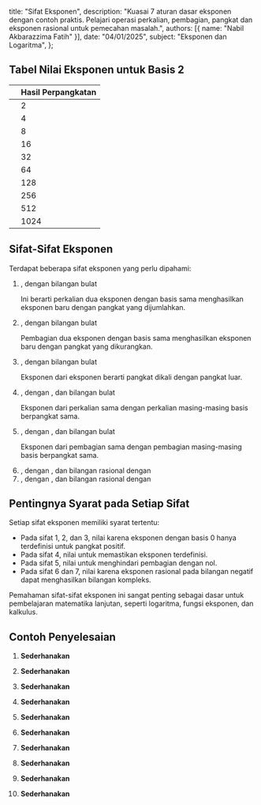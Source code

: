    title: "Sifat Eksponen",
   description: "Kuasai 7 aturan dasar eksponen dengan contoh praktis. Pelajari operasi perkalian, pembagian, pangkat dan eksponen rasional untuk pemecahan masalah.",
   authors: [{ name: "Nabil Akbarazzima Fatih" }],
   date: "04/01/2025",
   subject: "Eksponen dan Logaritma",
};

## Tabel Nilai Eksponen untuk Basis 2

| <InlineMath math="2^n" />    | Hasil Perpangkatan |
| ---------------------------- | ------------------ |
| <InlineMath math="2^1" />    | 2                  |
| <InlineMath math="2^2" />    | 4                  |
| <InlineMath math="2^3" />    | 8                  |
| <InlineMath math="2^4" />    | 16                 |
| <InlineMath math="2^5" />    | 32                 |
| <InlineMath math="2^6" />    | 64                 |
| <InlineMath math="2^7" />    | 128                |
| <InlineMath math="2^8" />    | 256                |
| <InlineMath math="2^9" />    | 512                |
| <InlineMath math="2^{10}" /> | 1024               |

## Sifat-Sifat Eksponen

Terdapat beberapa sifat eksponen yang perlu dipahami:

1. <InlineMath math="a^m \cdot a^n = a^{m+n}" />, dengan <InlineMath math="a \neq 0, m, n" /> bilangan
   bulat

   Ini berarti perkalian dua eksponen dengan basis sama menghasilkan eksponen baru dengan pangkat yang dijumlahkan.

2. <InlineMath math="\frac{a^m}{a^n} = a^{m-n}" />, dengan <InlineMath math="a \neq 0, m, n" /> bilangan
   bulat

   Pembagian dua eksponen dengan basis sama menghasilkan eksponen baru dengan pangkat yang dikurangkan.

3. <InlineMath math="(a^m)^n = a^{m \times n}" />, dengan <InlineMath math="a \neq 0, m, n" /> bilangan
   bulat

   Eksponen dari eksponen berarti pangkat dikali dengan pangkat luar.

4. <InlineMath math="(ab)^m = a^m \times b^m" />, dengan <InlineMath math="a, b \neq 0" />
   , dan <InlineMath math="m" /> bilangan bulat

   Eksponen dari perkalian sama dengan perkalian masing-masing basis berpangkat sama.

5. <InlineMath math="\left(\frac{a}{b}\right)^m = \frac{a^m}{b^m}" />, dengan <InlineMath math="b \neq 0" />
   , dan <InlineMath math="m" /> bilangan bulat

   Eksponen dari pembagian sama dengan pembagian masing-masing basis berpangkat sama.

6. <InlineMath math="(a^\frac{m}{n})^p \cdot (a^\frac{p}{n}) = (a)^\frac{m+p}{n}" />
   , dengan <InlineMath math="a > 0" />, <InlineMath math="\frac{m}{n}" /> dan <InlineMath math="\frac{p}{n}" /> bilangan
   rasional dengan <InlineMath math="n \neq 0" />

7. <InlineMath math="(a^\frac{m}{n}) \cdot (a^\frac{p}{q}) = (a)^\frac{m \cdot q + p \cdot n}{n \cdot q}" />
   , dengan <InlineMath math="a > 0" />, <InlineMath math="\frac{m}{n}" /> dan <InlineMath math="\frac{p}{q}" /> bilangan
   rasional dengan <InlineMath math="n, q \neq 0" />

## Pentingnya Syarat pada Setiap Sifat

Setiap sifat eksponen memiliki syarat tertentu:

- Pada sifat 1, 2, dan 3, nilai <InlineMath math="a \neq 0" /> karena eksponen dengan basis 0 hanya terdefinisi untuk pangkat positif.
- Pada sifat 4, nilai <InlineMath math="a, b \neq 0" /> untuk memastikan eksponen terdefinisi.
- Pada sifat 5, nilai <InlineMath math="b \neq 0" /> untuk menghindari pembagian dengan nol.
- Pada sifat 6 dan 7, nilai <InlineMath math="a > 0" /> karena eksponen rasional pada bilangan negatif dapat menghasilkan bilangan kompleks.

Pemahaman sifat-sifat eksponen ini sangat penting sebagai dasar untuk pembelajaran matematika lanjutan, seperti logaritma, fungsi eksponen, dan kalkulus.

## Contoh Penyelesaian

1. **Sederhanakan <InlineMath math="\frac{2^5 \times 2^3}{2^2}" />**

   <BlockMath math="\frac{2^5 \times 2^3}{2^2} = \frac{2^{5+3}}{2^2} = \frac{2^8}{2^2} = 2^{8-2} = 2^6 = 64" />

2. **Sederhanakan <InlineMath math="2^2 \cdot 2^3" />**

   <BlockMath math="2^2 \cdot 2^3 = 2^{2+3} = 2^5 = 32" />

3. **Sederhanakan <InlineMath math="2^5 \cdot 2^2" />**

   <BlockMath math="2^5 \cdot 2^2 = 2^{5+2} = 2^7 = 128" />

4. **Sederhanakan <InlineMath math="2^3 \cdot 2^7" />**

   <BlockMath math="2^3 \cdot 2^7 = 2^{3+7} = 2^{10} = 1024" />

5. **Sederhanakan <InlineMath math="\frac{2^8}{2^6}" />**

   <BlockMath math="\frac{2^8}{2^6} = 2^{8-6} = 2^2 = 4" />

6. **Sederhanakan <InlineMath math="\frac{2^{10}}{2^3}" />**

   <BlockMath math="\frac{2^{10}}{2^3} = 2^{10-3} = 2^7 = 128" />

7. **Sederhanakan <InlineMath math="\frac{2^6}{2^4}" />**

   <BlockMath math="\frac{2^6}{2^4} = 2^{6-4} = 2^2 = 4" />

8. **Sederhanakan <InlineMath math="(2^3)^3" />**

   <BlockMath math="(2^3)^3 = 2^{3 \times 3} = 2^9 = 512" />

9. **Sederhanakan <InlineMath math="(2^4)^2" />**

   <BlockMath math="(2^4)^2 = 2^{4 \times 2} = 2^8 = 256" />

10. **Sederhanakan <InlineMath math="(2^2)^5" />**
    <BlockMath math="(2^2)^5 = 2^{2 \times 5} = 2^{10} = 1024" />
